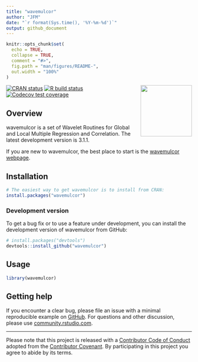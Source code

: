 ```yaml
---
title: "wavemulcor"
author: "JFM"
date: "`r format(Sys.time(), '%Y-%m-%d')`"
output: github_document
---
```


<!-- README.md is generated from README.Rmd. Please edit that file -->

```r
knitr::opts_chunk$set(
  echo = TRUE,
  collapse = TRUE,
  comment = "#>",
  fig.path = "man/figures/README-",
  out.width = "100%"
)
```

<a href='https://jfdezmacho.github.io/wavemulcor/'><img src='docs/icons/wmc_logo.svg' align="right" height="139" /></a>

<!-- badges: start -->
[![CRAN status](https://www.r-pkg.org/badges/version/wavemulcor)](https://cran.r-project.org/package=wavemulcor)
[![R build status](https://github.com/jfdezmacho/wavemulcor/workflows/R-CMD-check/badge.svg)](https://github.com/jfdezmacho/wavemulcor/actions)
[![Codecov test coverage](https://codecov.io/gh/jfdezmacho/wavemulcor/branch/master/graph/badge.svg)](https://codecov.io/gh/jfdezmacho/wavemulcor?branch=master)
<!-- badges: end -->




## Overview

wavemulcor is a set of Wavelet Routines for Global and Local Multiple Regression and Correlation. 
The latest development version is 3.1.1.


If you are new to wavemulcor, the best place to start is the [wavemulcor webpage](https://jfdezmacho.github.io/wavemulcor/).


<!-- ## Backends -->



## Installation

```r
# The easiest way to get wavemulcor is to install from CRAN:
install.packages("wavemulcor")
```

### Development version

To get a bug fix or to use a feature under development, you can install 
the development version of wavemulcor from GitHub:

```r
# install.packages("devtools")
devtools::install_github("wavemulcor")
```

<!-- ## Cheatsheet -->



## Usage

```r
library(wavemulcor)


```

## Getting help

If you encounter a clear bug, please file an issue with a minimal reproducible example on [GitHub](https://github.com//jfdezmacho/wavemulcor/issues). 
For questions and other discussion, please use [community.rstudio.com](https://community.rstudio.com/). 
<!-- or the [manipulatr mailing list](https://groups.google.com/group/manipulatr). -->

---
Please note that this project is released with a [Contributor Code of Conduct](http://contributor-covenant.org/version/1/0/0/) adopted from the [Contributor Covenant](http://contributor-covenant.org).
By participating in this project you agree to abide by its terms.

